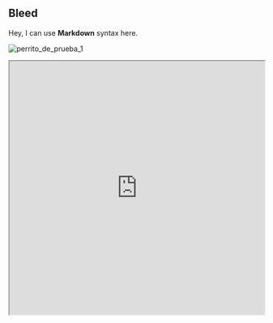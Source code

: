 
## Bleed

<Bleed>Hey, I can use **Markdown** syntax here.</Bleed>

<Bleed full>![perrito_de_prueba_1](../images/perro1.jpg)</Bleed>

<Bleed full>
  <iframe
    src="https://codesandbox.io/embed/swr-states-4une7"
    width="100%"
    height="500px"
    title="SWR-States"
  />
</Bleed>

## Callouts

<Callout type="info" emoji="ℹ️">
  Este es un ejemplo de un callout informativo. Puedes usar **Markdown** aquí también.
</Callout>

<Callout type="warning" emoji="⚠️">
  Este es un ejemplo de un callout de advertencia. Ten cuidado con esta información.
</Callout>

<Callout type="error" emoji="❌">
  Este es un ejemplo de un callout de error. Algo salió mal.
</Callout>

## Code extension

```js filename="demo.js" copy {3} showLineNumbers
let a = 1;

console.log(a);
```

## ANSI

```ansi
[0m [0;32m✓[0m [0;2msrc/[0mindex[0;2m.test.ts (1)[0m
  [0;2m Test Files [0m [0;1;32m1 passed[0;98m (1)[0m
  [0;2m      Tests [0m [0;1;32m1 passed[0;98m (1)[0m
  [0;2m   Start at [0m 23:32:41
  [0;2m   Duration [0m 11ms
  [42;1;39;0m PASS [0;32m Waiting for file changes...[0m
         [0;2mpress [0;1mh[0;2m to show help, press [0;1mq[0;2m to quit
```

## npm2yarn

```sh npm2yarn
npm i -D @graphql-eslint/eslint-plugin
```

## Expressions Evaluation

Current year - {new Date().getFullYear()}
 
🧑‍💻 JavaScript expressions {2 * Math.PI}

## Variable declaration

 
The author is **{ author }**

## File trees

<FileTree>
  <FileTree.Folder name="pages" defaultOpen>
    <FileTree.File name="_meta.json" />
    <FileTree.File name="contact.md" />
    <FileTree.File name="index.mdx" />
    <FileTree.Folder name="about">
      <FileTree.File name="_meta.json" />
      <FileTree.File name="legal.md" />
      <FileTree.File name="index.mdx" />
    </FileTree.Folder>
  </FileTree.Folder>
</FileTree>